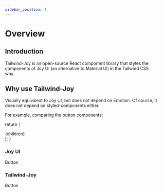 ```yaml
---
sidebar_position: 1
---
```


# Overview

## Introduction

Tailwind-Joy is an open-source React component library that styles the components of Joy UI (an alternative to Material UI) in the Tailwind CSS way.

## Why use Tailwind-Joy

Visually equivalent to Joy UI, but does not depend on Emotion. Of course, it does not depend on styled-components either.

For example, comparing the button components:


  return (
    <div className="border-joy-neutral-300 dark:border-joy-neutral-500 flex-1 rounded-lg border border-solid p-4">
      {children}
    </div>
  );
}

<div className="grid grid-cols-1 gap-4 min-[375px]:grid-cols-2">
  <GridItem>
    <CssVarsProvider modeStorageKey="theme">
      <h3>Joy UI</h3>
      <div>
        <JoyButton
          color="primary"
          size="md"
          variant="solid"
          className="!font-[inherit]"
        >
          <span>Button</span>
        </JoyButton>
      </div>
    </CssVarsProvider>
  </GridItem>
  <GridItem>
    <h3>Tailwind-Joy</h3>
    <div>
      <TJButton
        color="primary"
        size="md"
        variant="solid"
        className="font-[inherit]"
      >
        <span>Button</span>
      </TJButton>
    </div>
  </GridItem>
</div>
